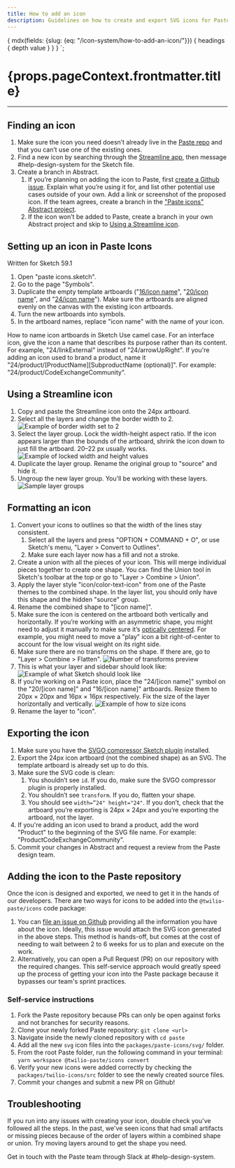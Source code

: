```yaml
---
title: How to add an icon
description: Guidelines on how to create and export SVG icons for Paste.
---
```



  {
    mdx(fields: {slug: {eq: "/icon-system/how-to-add-an-icon/"}}) {
      headings {
        depth
        value
      }
    }
  }
`;

<contentwrapper>
<TableOfContents headings={props.data.mdx.headings} />
<content>
<h1>{props.pageContext.frontmatter.title}</h1>

---

## Finding an icon

1. Make sure the icon you need doesn’t already live in the [Paste repo](https://twilio-labs.github.io/paste/?path=/story/overview-icons--list)
   and that you can’t use one of the existing ones.
2. Find a new icon by searching through the [Streamline app](https://app.streamlineicons.com/streamline-regular),
   then message #help-design-system for the Sketch file.
3. Create a branch in Abstract.
   1. If you’re planning on adding the icon to Paste, first [create a Github issue](https://github.com/twilio-labs/paste/issues).
      Explain what you’re using it for, and list other potential use cases outside of your own.
      Add a link or screenshot of the proposed icon. If the team agrees, create a branch in
      the ["Paste icons" Abstract project](https://share.goabstract.com/0bdb9ae0-d1da-4021-80d3-338683d27b42).
   2. If the icon won’t be added to Paste, create a branch in your own Abstract project
      and skip to [Using a Streamline icon](/icon-system/how-to-add-an-icon#using-a-streamline-icon).

## Setting up an icon in Paste Icons
Written for Sketch 59.1

1. Open "paste icons.sketch".
2. Go to the page "Symbols".
3. Duplicate the empty template artboards ("[16/icon name](https://share.goabstract.com/26080d38-a95a-46b1-a0ad-aa4ddba4abb3)",
   "[20/icon name](https://share.goabstract.com/96294d4e-50cc-4c7e-9cb9-b82a045fe970)", and "[24/icon name](https://share.goabstract.com/f51d0d18-67ce-4c02-8c44-5f8d390863d7)").
   Make sure the artboards are aligned evenly on the canvas with the existing icon artboards.
4. Turn the new artboards into symbols.
5. In the artboard names, replace "icon name" with the name of your icon.


<Callout>
   <CalloutTitle>How to name icon artboards in Sketch</CalloutTitle>
   <CalloutText>
      Use camel case. For an interface icon, give the icon a name that describes its 
      purpose rather than its content. For example, "24/linkExternal" instead of 
      "24/arrowUpRight". 
   </CalloutText>
   <CalloutText>
      If you're adding an icon used to brand a product, name it 
      "24/product/[ProductName][SubproductName (optional)]". For example: 
      "24/product/CodeExchangeCommunity".
   </CalloutText>
</Callout>


## Using a Streamline icon

1. Copy and paste the Streamline icon onto the 24px artboard.
2. Select all the layers and change the border width to 2.
   ![Example of border width set to 2](../../assets/images/icon-guide/using-streamline-icons-1.png)
3. Select the layer group. Lock the width-height aspect ratio. If the icon appears
   larger than the bounds of the artboard, shrink the icon down to just fill the
   artboard. 20–22 px usually works.
   ![Example of locked width and height values](../../assets/images/icon-guide/using-streamline-icons-2.png)
4. Duplicate the layer group. Rename the original group to "source" and hide it.
5. Ungroup the new layer group. You’ll be working with these layers.
   ![Sample layer groups](../../assets/images/icon-guide/using-streamline-icons-3.png)

## Formatting an icon

1. Convert your icons to outlines so that the width of the lines stay consistent.
   1. Select all the layers and press "OPTION + COMMAND + O", or use Sketch's menu, "Layer > Convert to Outlines".
   2. Make sure each layer now has a fill and not a stroke.
2. Create a union with all the pieces of your icon. This will merge individual pieces
   together to create one shape. You can find the Union tool in Sketch's toolbar at the
   top or go to "Layer > Combine > Union".
3. Apply the layer style "icon/color-text-icon" from one of the Paste themes to the
   combined shape. In the layer list, you should only have this shape and the hidden
   "source" group.
4. Rename the combined shape to "[icon name]".
5. Make sure the icon is centered on the artboard both vertically and horizontally.
   If you’re working with an asymmetric shape, you might need to adjust it manually to make
   sure it’s [optically centered](https://blog.marvelapp.com/optical-adjustment-logic-vs-designers/).
   For example, you might need to move a "play" icon a bit
   right-of-center to account for the low visual weight on its right side.
6. Make sure there are no transforms on the shape. If there are, go to "Layer > Combine > Flatten".
   ![Number of transforms preview](../../assets/images/icon-guide/formatting-an-icon-1.png)
7. This is what your layer and sidebar should look like:
   ![Example of what Sketch should look like](../../assets/images/icon-guide/formatting-an-icon-2.png)
8. If you’re working on a Paste icon, place the "24/[icon name]" symbol on the
   "20/[icon name]" and "16/[icon name]" artboards. Resize them to 20px × 20px and
   16px × 16px respectively. Fix the size of the layer horizontally and vertically.
   ![Example of how to size icons](../../assets/images/icon-guide/formatting-an-icon-3.png)
9. Rename the layer to "icon".

## Exporting the icon

1. Make sure you have the [SVGO compressor Sketch plugin](https://www.sketch.com/extensions/plugins/svgo-compressor/) installed.
2. Export the 24px icon artboard (not the combined shape) as an SVG. The template artboard
   is already set up to do this.
3. Make sure the SVG code is clean:
   1. You shouldn’t see `id`. If you do, make sure the SVGO compressor plugin is properly installed.
   2. You shouldn’t see `transform`. If you do, flatten your shape.
   3. You should see `width=”24" height="24"`. If you don’t, check that the artboard you’re
      exporting is 24px × 24px and you’re exporting the artboard, not the layer.
4. If you're adding an icon used to brand a product, add the word "Product" to the 
   beginning of the SVG file name. For example: "ProductCodeExchangeCommunity".
5. Commit your changes in Abstract and request a review from the Paste design team.

## Adding the icon to the Paste repository

Once the icon is designed and exported, we need to get it in the hands of our developers.
There are two ways for icons to be added into the `@twilio-paste/icons` code package:

1. You can [file an issue on Github](https://github.com/twilio-labs/paste/issues) providing all the
   information you have about the icon. Ideally, this issue would attach the SVG icon generated in
   the above steps. This method is hands-off, but comes at the cost of needing to wait between 2 to 6 weeks
   for us to plan and execute on the work.
2. Alternatively, you can open a Pull Request (PR) on our repository with the required changes.
   This self-service approach would greatly speed up the process of getting your icon into the Paste package
   because it bypasses our team's sprint practices.

### Self-service instructions

1. Fork the Paste repository because PRs can only be open against forks and not branches for security reasons.
2. Clone your newly forked Paste repository: `git clone <url>`
3. Navigate inside the newly cloned repository with `cd paste`
4. Add all the new `svg` icon files into the `packages/paste-icons/svg/` folder.
5. From the root Paste folder, run the following command in your terminal: `yarn workspace @twilio-paste/icons convert`
6. Verify your new icons were added correctly by checking the `packages/twilio-icons/src` folder to see the newly created source files.
7. Commit your changes and submit a new PR on Github!


## Troubleshooting

If you run into any issues with creating your icon, double check you've followed
all the steps. In the past, we've seen icons that had small artifacts or
missing pieces because of the order of layers within a combined shape
or union. Try moving layers around to get the shape you need.

Get in touch with the Paste team through Slack at #help-design-system.

</content>

</contentwrapper>
